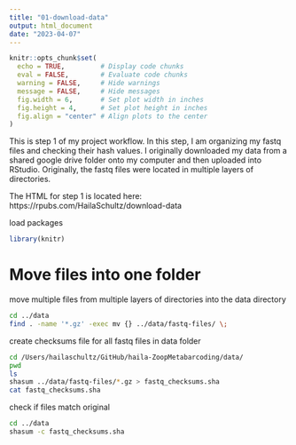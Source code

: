 ```yaml
---
title: "01-download-data"
output: html_document
date: "2023-04-07"
---
```

```r
knitr::opts_chunk$set(
  echo = TRUE,         # Display code chunks
  eval = FALSE,        # Evaluate code chunks
  warning = FALSE,     # Hide warnings
  message = FALSE,     # Hide messages
  fig.width = 6,       # Set plot width in inches
  fig.height = 4,      # Set plot height in inches
  fig.align = "center" # Align plots to the center
)
```
This is step 1 of my project workflow. In this step, I am organizing my fastq files and checking their hash values. I originally downloaded my data from a shared google drive folder onto my computer and then uploaded into RStudio. Originally, the fastq files were located in multiple layers of directories.

The HTML for step 1 is located here: https://rpubs.com/HailaSchultz/download-data


load packages
```r
library(knitr)
```


# Move files into one folder

move multiple files from multiple layers of directories into the data directory
```bash
cd ../data
find . -name '*.gz' -exec mv {} ../data/fastq-files/ \;
```


create checksums file for all fastq files in data folder
```bash
cd /Users/hailaschultz/GitHub/haila-ZoopMetabarcoding/data/
pwd
ls
shasum ../data/fastq-files/*.gz > fastq_checksums.sha
cat fastq_checksums.sha
```

check if files match original
```bash
cd ../data
shasum -c fastq_checksums.sha
```



